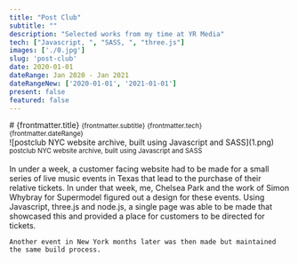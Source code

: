 ```yaml
---
title: "Post Club"
subtitle: ""
description: "Selected works from my time at YR Media"
tech: ["Javascript, ", "SASS, ", "three.js"]
images: ['./0.jpg']
slug: 'post-club'
date: 2020-01-01
dateRange: Jan 2020 - Jan 2021
dateRangeNew: ['2020-01-01', '2021-01-01']
present: false
featured: false
---
```


<div class="slot-content">
	<div class="content-header">
		# {frontmatter.title}
		<small>{frontmatter.subtitle}</small>
		<small>{frontmatter.tech}</small><br/>
		<small>{frontmatter.dateRange}</small>
	</div>
	![postclub NYC website archive, built using Javascript and SASS](1.png)
	<small>postclub NYC website archive, built using Javascript and SASS</small><br/><br/>
	In under a week, a customer facing website had to be made for a small series of live music events in Texas that lead to the purchase of their relative tickets. In under that week, me, Chelsea Park and the work of Simon Whybray for Supermodel figured out a design for these events. Using Javascript, three.js and node.js, a single page was able to be made that showcased this and provided a place for customers to be directed for tickets.
	
	Another event in New York months later was then made but maintained the same build process.
</div>